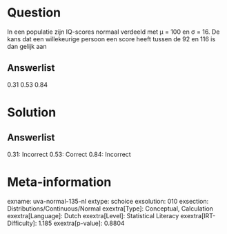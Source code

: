 Question
========

In een populatie zijn IQ-scores normaal verdeeld met μ = 100 en σ = 16.
De kans dat een willekeurige persoon een score heeft tussen de 92 en 116
is dan gelijk aan

Answerlist
----------

0.31
0.53
0.84

Solution
========

Answerlist
----------

0.31: Incorrect
0.53: Correct
0.84: Incorrect

Meta-information
================
exname: uva-normal-135-nl
extype: schoice
exsolution: 010
exsection: Distributions/Continuous/Normal
exextra[Type]: Conceptual, Calculation
exextra[Language]: Dutch
exextra[Level]: Statistical Literacy
exextra[IRT-Difficulty]: 1.185
exextra[p-value]: 0.8804
